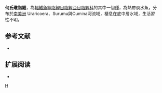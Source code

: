 {{Speciesbox 
| taxon = Jupiaba atypindi
| status = NE
| status_system = IUCN3.1
| authority =  [[Zanata|Zanata]], 1997
| synonyms =  
}}
'''何氏瓊脂鯉'''，為[[輻鰭魚綱|輻鰭魚綱]][[脂鯉目|脂鯉目]][[脂鯉亞目|脂鯉亞目]][[脂鯉科|脂鯉科]]的其中一個[[種|種]]，為熱帶淡水魚，分布於[[南美洲|南美洲]] Uraricoera、Surumu與Cumina河流域，棲息在底中層水域，生活習性不明。

==参考文献==
{{refbegin}}
*{{FishBase_species|genus=Jupiaba|species=atypindi|year=2013|month=12}}
{{refend}}

== 扩展阅读 ==
{{refbegin}}
*{{wikispecies-inline|Jupiaba atypindi|何氏瓊脂鯉}}
{{refend}}
{{Taxonbar|from=Q5552585}}

[[Category:瓊脂鯉屬|H]]


{{魚類小作品}}